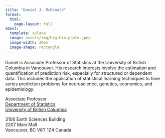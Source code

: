 ```yaml
---
title: "Daniel J. McDonald"
format: 
  html: 
    page-layout: full
about:
  template: solana
  image: assets/img/big-bio-photo.jpeg
  image-width: 30em
  image-shape: rectangle
---
```


<div style="color: #39507d; font-size: 1.25em">
<a href="https://github.com/dajmcdon">
<i class="bi bi-github"></i></a> 
<a href="https://scholar.google.com/citations?user=qRmkt6wAAAAJ&hl=en">
<i class="ai ai-google-scholar"></i></a> 
<a href="https://twitter.com/dajmcdon"> 
<i class="bi bi-twitter"></i></a> 
<a href="https://www.linkedin.com/in/dajmcdon/"> 
<i class="bi bi-linkedin"></i></a> 
<a href="https://orcid.org/0000-0002-0443-4282"> 
<i class="ai ai-orcid"></i></a> 
<a href="mailto:daniel@stat.ubc.ca"> 
<i class="bi bi-envelope"></i></a> 
</div>

Daniel is Associate Professor of Statistics at the University of British Columbia in Vancouver. His research interests involve the estimation and quantification of prediction risk, especially for structured or dependent data. This includes the application of statistical learning techniques to time series prediction problems for neuroscience, genetics, economics, and epidemiology.

Associate Professor<br> [Department of Statistics](http://www.stat.ubc.ca)<br> [University of British Columbia](http://www.ubc.ca/)<br>

3106 Earth Sciences Building<br> 2207 Main Mall<br> Vancouver, BC V6T 1Z4 Canada
